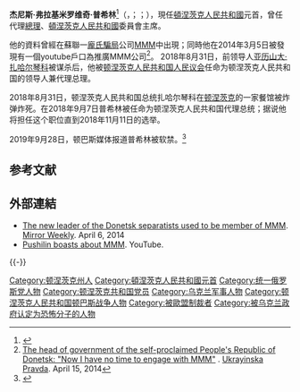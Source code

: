 {{Expand language|1=ru|2=uk|3=fr|time=2022}}
{{Update|time=2022-01-23T20:07:34+00:00}}

{{family name hatnote|弗拉基米罗维奇|普希林|lang=Eastern Slavic}}
{{Infobox officeholder
| name          = 杰尼斯·普希林
| honorific-suffix = 
| nationality  = {{flag|Donetsk People's Republic}}
| image        = 2017-09-28 Denis Pushilin.jpg
| imagesize    = 
| order  = 3
| office       = 顿涅茨克人民共和国元首
| primeminister = 他自己<br>[[亞歷山大·阿南琴科|亞歷山大·阿南琴科]]
| term_start  = 2018年9月7日
| term_end    = 
| predecessor = [[德米特里·特拉佩尼科夫|德米特里·特拉佩尼科夫]]
| office1       = [[顿涅茨克总理|顿涅茨克人民共和国总理]]<br/>{{small|代理}}
| deputy1       = 
| term_start1   = 2018年9月7日
| term_end1     = 2018年10月18日
| predecessor1  = [[德米特里·特拉佩尼科夫|德米特里·特拉佩尼科夫]]
| successor1   = [[亞歷山大·阿南琴科|亞歷山大·阿南琴科]]
| office2      = [[顿涅茨克人民共和国人民议会|顿涅茨克人民共和国人民议会]]主席
| term_start2  = 2015年9月4日
| term_end2    = 2018年9月14日
| predecessor2 = [[安德烈·普爾金|安德烈·普爾金]]
| successor2   = [[奥尔加·马克耶娃|奥尔加·马克耶娃]]
| office3      = [[顿涅茨克人民共和国人民议会|顿涅茨克人民共和国人民议会]]副主席
| term_start3  =2014年11月14日
| term_end3    = 2015年9月4日
| predecessor3 = 
| successor3   =  
| office4      = 顿涅茨克人民共和国和卢甘斯克人民共和国在明斯克三方联络小组谈判常驻代表
| term_start4  = 2014年11月9日
| term_end4    = 2018年9月12日
| predecessor4 = 职务设立
| successor4   = {{link-ru|纳塔利娅·尼科诺罗娃|Никонорова, Наталья Юрьевна}}
| office5      = [[顿涅茨克人民共和国人民议会|顿涅茨克人民共和国最高苏维埃]]主席
| term_start5  = 2014年5月15日
| term_end5    = 2014年7月18日
| predecessor5 = 职务设立
| successor5   = {{link-en|弗拉基米尔·马科维奇|Vladimir Makovych}} {{small|（代理）}}
| alma_mater   = 
| birth_date   = {{Birth date and age|1981|05|09}}
| birth_place  = {{flag|苏联}}[[乌克兰苏维埃社会主义共和国|乌克兰苏维埃社会主义共和国]][[顿涅茨克州|顿涅茨克州]][[马克耶夫卡|马克耶夫卡]]
| death_date   =
| death_place  =
| party        = [[顿涅茨克共和国_(政党)|顿涅茨克共和国]]<br>[[統一俄羅斯|統一俄羅斯]]
| religion     = [[东正教|东正教]]
| spouse       = 叶莲娜
| children     = 2
| website      = 
| signature    = Signature of Denis Pushilin.svg
}}

'''杰尼斯·弗拉基米罗维奇·普希林'''<ref>{{cite news|url=https://world.huanqiu.com/article/9CaKrnJOcrs|title=乌问题联络小组安全问题分组会谈在明斯克结束|author=环球网|date=2015-08-05}}</ref>（{{lang-ru|Денис Владимирович Пушилин}}，{{IPA-ru|dʲɪˈnʲis vlɐˈdʲimʲɪrəvʲɪtɕ pʊˈʂɨlʲɪn}}；{{lang-uk|Денис Володимирович Пушилін}}；{{bd|1982年|5月9日|}}），現任[[頓涅茨克人民共和國|頓涅茨克人民共和國]]元首，曾任代理[[顿涅茨克总理|總理]]、[[頓涅茨克人民共和國|頓涅茨克人民共和國]]委員會主席。

他的資料曾經在蘇聯一[[龐氏騙局|龐氏騙局]]公司[[MMM騙局|MMM]]中出現；同時他在2014年3月5日被發現有一個youtube戶口為推廣MMM公司<ref>[http://www.pravda.com.ua/articles/2014/04/15/7022531/ The head of government of the self-proclaimed People's Republic of Donetsk: "Now I have no time to engage with MMM"] {{Wayback|url=http://www.pravda.com.ua/articles/2014/04/15/7022531/ |date=20181211190006 }}. [[Ukrayinska_Pravda|Ukrayinska Pravda]]. April 15, 2014</ref>。
2018年8月31日，前领导人[[亚历山大·扎哈尔琴科|亚历山大·扎哈尔琴科]]被谋杀后，他被[[顿涅茨克人民共和国人民议会|顿涅茨克人民共和国人民议会]]任命为顿涅茨克人民共和国的领导人兼代理总理。

2018年8月31日，顿涅茨克人民共和国总统扎哈尔琴科在[[顿涅茨克|顿涅茨克]]的一家餐馆被炸弹炸死。在2018年9月7日普希林被任命为顿涅茨克人民共和国代理总统；据说他将担任这个职位直到2018年11月11日的选举。

2019年9月28日，顿巴斯媒体报道普希林被软禁。<ref>{{Cite web|url=http://www.donbass.live/2019/09/28/glava-dnr-naxodytsya-pod-domashnym-arestom/|title=Глава ДНР Пушилин арестован|website=www.donbass.live|language=en|access-date=2019-09-30|archive-date=2019-09-30|archive-url=https://web.archive.org/web/20190930083117/https://www.donbass.live/2019/09/28/glava-dnr-naxodytsya-pod-domashnym-arestom/|dead-url=no}}</ref>

== 参考文献 ==
{{Reflist}}

== 外部連結 ==
* [http://zn.ua/POLITICS/novyy-lider-doneckih-separatistov-okazalsya-funkcionerom-mmm-142706_.html The new leader of the Donetsk separatists used to be member of MMM]{{Wayback|url=http://zn.ua/POLITICS/novyy-lider-doneckih-separatistov-okazalsya-funkcionerom-mmm-142706_.html |date=20200526185338 }}. [[Mirror_Weekly|Mirror Weekly]]. April 6, 2014
* [https://www.youtube.com/watch?v=dkrOcKb3dfE&list=UUTcuOadqLSFpybChbk3KCcw Pushilin boasts about MMM]{{Wayback|url=https://www.youtube.com/watch?v=dkrOcKb3dfE&list=UUTcuOadqLSFpybChbk3KCcw |date=20140307150403 }}. YouTube.

{{-}}
{{2022年俄羅斯入侵烏克蘭}}

{{DEFAULTSORT:Pushilin, Denis}}
[[Category:顿涅茨克州人|Category:顿涅茨克州人]]
[[Category:頓涅茨克人民共和國元首|Category:頓涅茨克人民共和國元首]]
[[Category:统一俄罗斯党人物|Category:统一俄罗斯党人物]]
[[Category:顿涅茨克共和国党员|Category:顿涅茨克共和国党员]]
[[Category:乌克兰军事人物|Category:乌克兰军事人物]]
[[Category:顿涅茨克人民共和国顿巴斯战争人物|Category:顿涅茨克人民共和国顿巴斯战争人物]]
[[Category:被歐盟制裁者|Category:被歐盟制裁者]]
[[Category:被乌克兰政府认定为恐怖分子的人物|Category:被乌克兰政府认定为恐怖分子的人物]]